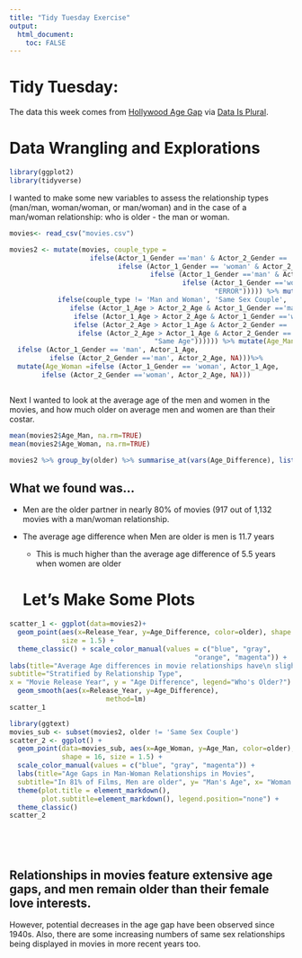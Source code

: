 ```yaml
---
title: "Tidy Tuesday Exercise"
output: 
  html_document:
    toc: FALSE
---
```


# Tidy Tuesday:

The data this week comes from [Hollywood Age Gap](https://hollywoodagegap.com/) via [Data Is Plural](https://www.data-is-plural.com/archive/2018-02-07-edition/).

# Data Wrangling and Explorations

```r
library(ggplot2)
library(tidyverse)

```

I wanted to make some new variables to assess the relationship types (man/man, woman/woman, or man/woman) and in the case of a man/woman relationship: who is older - the man or woman.

```r

movies<- read_csv("movies.csv")

movies2 <- mutate(movies, couple_type = 
                    ifelse(Actor_1_Gender =='man' & Actor_2_Gender == 'woman' , "Man and Woman", 
                           ifelse (Actor_1_Gender == 'woman' & Actor_2_Gender == 'man',"Man and Woman", 
                                   ifelse (Actor_1_Gender =='man' & Actor_2_Gender == 'man',"Man and Man", 
                                           ifelse (Actor_1_Gender =='woman' & Actor_2_Gender == 'woman',"Woman and Woman",
                                                   "ERROR"))))) %>% mutate(older = 
            ifelse(couple_type != 'Man and Woman', 'Same Sex Couple',
               ifelse (Actor_1_Age > Actor_2_Age & Actor_1_Gender =='man', "Man",
                ifelse (Actor_1_Age > Actor_2_Age & Actor_1_Gender =='woman', "Woman",
                ifelse (Actor_2_Age > Actor_1_Age & Actor_2_Gender == 'man', 'Man',
                 ifelse (Actor_2_Age > Actor_1_Age & Actor_2_Gender == 'woman', "Woman",
                                    "Same Age")))))) %>% mutate(Age_Man =
  ifelse (Actor_1_Gender == 'man', Actor_1_Age, 
          ifelse (Actor_2_Gender =='man', Actor_2_Age, NA)))%>% 
  mutate(Age_Woman =ifelse (Actor_1_Gender == 'woman', Actor_1_Age, 
        ifelse (Actor_2_Gender =='woman', Actor_2_Age, NA)))


```

```r

```

Next I wanted to look at the average age of the men and women in the movies, and how much older on average men and women are than their costar.

```r

mean(movies2$Age_Man, na.rm=TRUE)
mean(movies2$Age_Woman, na.rm=TRUE)

movies2 %>% group_by(older) %>% summarise_at(vars(Age_Difference), list(name=mean))

```

## What we found was...

-   Men are the older partner in nearly 80% of movies (917 out of 1,132 movies with a man/woman relationship.

-   The average age difference when Men are older is men is 11.7 years

    -   This is much higher than the average age difference of 5.5 years when women are older

    # Let's Make Some Plots

```r


scatter_1 <- ggplot(data=movies2)+
  geom_point(aes(x=Release_Year, y=Age_Difference, color=older), shape = 16,
             size = 1.5) +
  theme_classic() + scale_color_manual(values = c("blue", "gray",
                                              "orange", "magenta")) +
labs(title="Average Age differences in movie relationships have\n slightly declined since the 1940s", 
subtitle="Stratified by Relationship Type",
x = "Movie Release Year", y = "Age Difference", legend="Who's Older?") +
  geom_smooth(aes(x=Release_Year, y=Age_Difference), 
                        method=lm)
scatter_1 

library(ggtext)
movies_sub <- subset(movies2, older != 'Same Sex Couple')
scatter_2 <- ggplot() + 
  geom_point(data=movies_sub, aes(x=Age_Woman, y=Age_Man, color=older), 
             shape = 16, size = 1.5) +
  scale_color_manual(values = c("blue", "gray", "magenta")) + 
  labs(title="Age Gaps in Man-Woman Relationships in Movies", 
  subtitle="In 81% of Films, Men are older", y= "Man's Age", x= "Woman's Age") +
  theme(plot.title = element_markdown(), 
        plot.subtitle=element_markdown(), legend.position="none") +
  theme_classic()
scatter_2






```

## Relationships in movies feature extensive age gaps, and men remain older than their female love interests.

However, potential decreases in the age gap have been observed since 1940s. Also, there are some increasing numbers of same sex relationships being displayed in movies in more recent years too.
